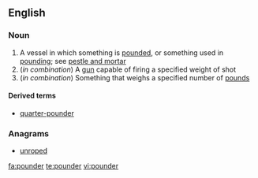 ==English==

===Noun===
{{en-noun}}

# A vessel in which something is [[pounded]], or something used in [[pounding]]; see [[pestle and mortar]]
# (''in combination'') A [[gun]] capable of firing a specified weight of shot
# (''in combination'') Something that weighs a specified number of [[pound]]s

====Derived terms====
* [[quarter-pounder]]

===Anagrams===
* [[unroped#English|unroped]]

[[fa:pounder]]
[[te:pounder]]
[[vi:pounder]]